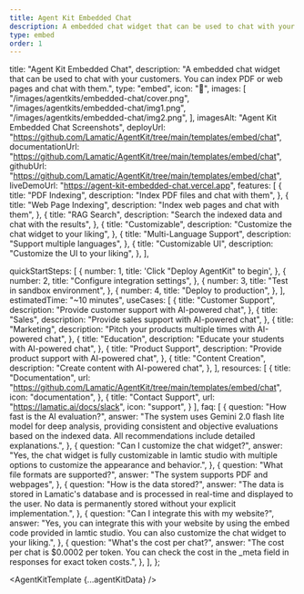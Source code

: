 ```yaml
---
title: Agent Kit Embedded Chat 
description: A embedded chat widget that can be used to chat with your customers. You can index PDF or web pages and chat with them.
type: embed
order: 1
---
```



  title: "Agent Kit Embedded Chat",
  description: "A embedded chat widget that can be used to chat with your customers. You can index PDF or web pages and chat with them.",
  type: "embed",
  icon: "🧠",
  images: [
    "/images/agentkits/embedded-chat/cover.png",
    "/images/agentkits/embedded-chat/img1.png",
    "/images/agentkits/embedded-chat/img2.png",
  ],
  imagesAlt: "Agent Kit Embedded Chat Screenshots",
  deployUrl: "https://github.com/Lamatic/AgentKit/tree/main/templates/embed/chat",
  documentationUrl: "https://github.com/Lamatic/AgentKit/tree/main/templates/embed/chat",
  githubUrl: "https://github.com/Lamatic/AgentKit/tree/main/templates/embed/chat",
  liveDemoUrl: "https://agent-kit-embedded-chat.vercel.app",
  features: [
    {
      title: "PDF Indexing",
      description: "Index PDF files and chat with them",
    },
    {
      title: "Web Page Indexing",
      description: "Index web pages and chat with them",
    },
    {
      title: "RAG Search",
      description: "Search the indexed data and chat with the results",
    },
    {
      title: "Customizable",
      description: "Customize the chat widget to your liking",
    },
    {
      title: "Multi-Language Support",
      description: "Support multiple languages",
    },
    {
      title: "Customizable UI",
      description: "Customize the UI to your liking",
    },
  ],

  quickStartSteps: [
    {
      number: 1,
      title: 'Click "Deploy AgentKit" to begin',
    },
    {
      number: 2,
      title: "Configure integration settings",
    },
    {
      number: 3,
      title: "Test in sandbox environment",
    },
    {
      number: 4,
      title: "Deploy to production",
    },
  ],
  estimatedTime: "~10 minutes",
  useCases: [
    {
      title: "Customer Support",
      description: "Provide customer support with AI-powered chat",
    },
    {
    title: "Sales",
      description: "Provide sales support with AI-powered chat",
    },
    {
      title: "Marketing",
      description: "Pitch your products multiple times with AI-powered chat",
    },
    {
      title: "Education",
      description: "Educate your students with AI-powered chat",
    },
    {
      title: "Product Support",
      description: "Provide product support with AI-powered chat",
    },
    {
      title: "Content Creation",
      description: "Create content with AI-powered chat",
    },
  ],
  resources: [
    {
      title: "Documentation",
      url: "https://github.com/Lamatic/AgentKit/tree/main/templates/embed/chat",
      icon: "documentation",
    },
    {
      title: "Contact Support",
      url: "https://lamatic.ai/docs/slack",
      icon: "support",
    }
  ],
  faq: [
    {
      question: "How fast is the AI evaluation?",
      answer: "The system uses Gemini 2.0 flash lite model for deep analysis, providing consistent and objective evaluations based on the indexed data. All recommendations include detailed explanations.",
    },
    {
      question: "Can I customize the chat widget?",
      answer: "Yes, the chat widget is fully customizable in lamtic studio with multiple options to customize the appearance and behavior.",
    },
    {
      question: "What file formats are supported?",
      answer: "The system supports PDF and webpages",
    },
    {
      question: "How is the data stored?",
      answer: "The data is stored in Lamatic's database and is processed in real-time and displayed to the user. No data is permanently stored without your explicit implementation.",
    },
    {
      question: "Can I integrate this with my website?",
      answer: "Yes, you can integrate this with your website by using the embed code provided in lamtic studio. You can also customize the chat widget to your liking.",
    },
    {
      question: "What's the cost per chat?",
      answer: "The cost per chat is $0.0002 per token. You can check the cost in the _meta field in responses for exact token costs.",
    },
  ],
};

<AgentKitTemplate {...agentKitData} />